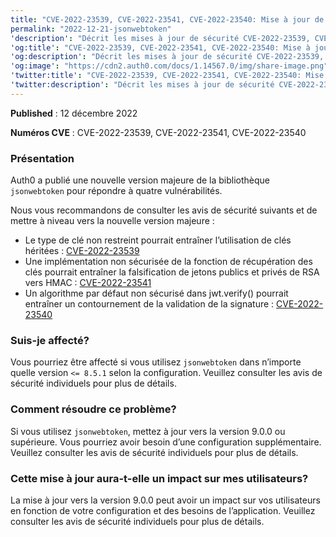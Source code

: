 ```yaml
---
title: "CVE-2022-23539, CVE-2022-23541, CVE-2022-23540: Mise à jour de sécurité pour jsonwebtoken"
permalink: "2022-12-21-jsonwebtoken"
'description': "Décrit les mises à jour de sécurité CVE-2022-23539, CVE-2022-23541 et CVE-2022-23540 pour la bibliothèque de jetons Web JSON."
'og:title': "CVE-2022-23539, CVE-2022-23541, CVE-2022-23540: Mise à jour de sécurité pour jsonwebtoken"
'og:description': "Décrit les mises à jour de sécurité CVE-2022-23539, CVE-2022-23541 et CVE-2022-23540 pour la bibliothèque de jetons Web JSON."
'og:image': "https://cdn2.auth0.com/docs/1.14567.0/img/share-image.png"
'twitter:title': "CVE-2022-23539, CVE-2022-23541, CVE-2022-23540: Mise à jour de sécurité pour jsonwebtoken"
'twitter:description': "Décrit les mises à jour de sécurité CVE-2022-23539, CVE-2022-23541 et CVE-2022-23540 pour la bibliothèque de jetons Web JSON."
---
```


**Published** : 12 décembre 2022

**Numéros CVE** : CVE-2022-23539, CVE-2022-23541, CVE-2022-23540

### Présentation

Auth0 a publié une nouvelle version majeure de la bibliothèque `jsonwebtoken` pour répondre à quatre vulnérabilités.

Nous vous recommandons de consulter les avis de sécurité suivants et de mettre à niveau vers la nouvelle version majeure :

* Le type de clé non restreint pourrait entraîner l’utilisation de clés héritées : [CVE-2022-23539](https://github.com/auth0/node-jsonwebtoken/security/advisories/GHSA-8cf7-32gw-wr33)
* Une implémentation non sécurisée de la fonction de récupération des clés pourrait entraîner la falsification de jetons publics et privés de RSA vers HMAC : [CVE-2022-23541](https://github.com/auth0/node-jsonwebtoken/security/advisories/GHSA-hjrf-2m68-5959)
* Un algorithme par défaut non sécurisé dans <Tooltip href="/docs/docs/fr-ca/glossary?term=json-web-token" tip="Jeton Web JSON (JWT)
Format standard de jeton d’ID (et souvent de jeton d’accès) utilisé pour représenter en toute sécurité des demandes entre deux parties." cta="Voir le glossaire">jwt</Tooltip>.verify() pourrait entraîner un contournement de la validation de la signature : [CVE-2022-23540](https://github.com/auth0/node-jsonwebtoken/security/advisories/GHSA-qwph-4952-7xr6)

### Suis-je affecté?

Vous pourriez être affecté si vous utilisez `jsonwebtoken` dans n’importe quelle version `<= 8.5.1` selon la configuration. Veuillez consulter les avis de sécurité individuels pour plus de détails.

### Comment résoudre ce problème?

Si vous utilisez `jsonwebtoken`, mettez à jour vers la version 9.0.0 ou supérieure. Vous pourriez avoir besoin d’une configuration supplémentaire. Veuillez consulter les avis de sécurité individuels pour plus de détails.

### Cette mise à jour aura-t-elle un impact sur mes utilisateurs?

La mise à jour vers la version 9.0.0 peut avoir un impact sur vos utilisateurs en fonction de votre configuration et des besoins de l’application. Veuillez consulter les avis de sécurité individuels pour plus de détails.